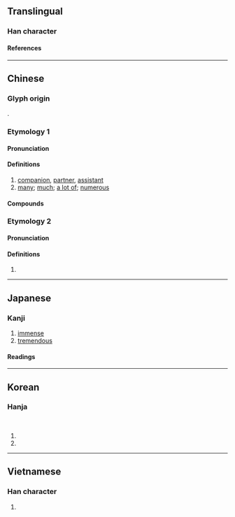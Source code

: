 {{also|伙}}
{{character info}}
==Translingual==

===Han character===
{{Han char|rn=36|rad=夕|as=11|sn=14|four=67927|canj=WDNIN|ids=⿰果多}}

====References====
{{Han ref|kx=0247.220|dkj=05808|dj=0492.130|hdz=20865.080|uh=5925}}

----

==Chinese==

===Glyph origin===
{{Han etym}}
{{Han compound|果|多|ls=psc|c1=p|c2=s}}.

===Etymology 1===
{{zh-forms|s=伙}}

====Pronunciation====
{{zh-pron
|m=huǒ,er=y
|ma=zh-huǒ.oga
|c=fo2
|h=pfs=
|j=hue2
|md=
|mn=ml:hóⁿ/qz:hér/tp,xm:hé/kh,zz:hóe
|mn_note=hóⁿ - literary; hér/hé/hóe - vernacular
|mn-t=huê2
|w=
|mc=2
|oc=y
|cat=n,a
|ca=LL-Q9186-Justinrleung-火.wav
}}

====Definitions====
{{zh-hanzi}}

# [[companion]], [[partner]], [[assistant]]
# [[many]]; [[much]]; [[a lot of]]; [[numerous]]

====Compounds====
{{zh-der|夥夠|合夥人|合夥|分夥|一夥|夥辦|幫夥|店夥|出水夥計|大夥大家夥兒|同夥|夥計|小夥計|入夥|攙夥|打夥|拆夥|成群結夥|搭夥|油夥兒|東夥|成群打夥|散夥|結夥|齊打夥兒|鬨夥|隱名合夥|鋪夥}}

===Etymology 2===
{{zh-forms}}

====Pronunciation====
{{zh-pron
|m=xiè
|c=haai5
|mc=1
}}

====Definitions====
{{zh-hanzi}}

# {{zh-only|夥頤}}

----

==Japanese==

===Kanji===
{{ja-kanji|grade=|rs=夕11}}

# [[immense]]
# [[tremendous]]

====Readings====
{{ja-readings
|goon=わ
|kanon=か
|kun=おびただ-し.い
}}

----

==Korean==

===Hanja===
{{ko-hanja|많다|많을|과}}<br>
{{ko-hanja|많다|많을|화}}

# {{hanja form of|과|t=many}}
# {{hanja form of|화|t=many}}

----

==Vietnamese==

===Han character===
{{vi-readings|rs=夕11|reading=[[loã]], [[hoả]], [[khỏa]]}}

# {{rfdef|vi|sort=夕11}}

{{cln|vi|Han tu}}